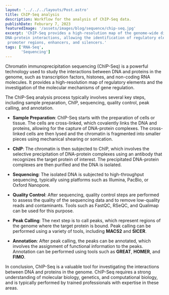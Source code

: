 ```yaml
---
layout: '../../../layouts/Post.astro'
title: ChIP-Seq analysis
description: Workflow for the analysis of ChIP-Seq data.
publishDate: Feburary 7, 2023
featuredImage: '/assets/images/blog/sequence/chip-seq.jpg'
excerpt: 'ChIP-Seq provides a high-resolution map of the genome-wide distribution of 
DNA-protein interactions, allowing the identification of regulatory elements, including
 promoter regions, enhancers, and silencers.'
tags: ['RNA-Seq', 
       'Sequencing']
---
```


Chromatin immunoprecipitation sequencing (ChIP-Seq) is a powerful technology used to study the 
interactions between DNA and proteins in the genome, such as transcription factors, histones, 
and non-coding RNA molecules. It provides a high-resolution map of regulatory elements and 
the investigation of the molecular mechanisms of gene regulation.

The ChIP-Seq analysis process typically involves several key steps, including sample preparation, 
ChIP, sequencing, quality control, peak calling, and annotation.

- **Sample Preparation**: ChIP-Seq starts with the preparation of cells or tissue. The cells are cross-linked, 
which covalently links the DNA and proteins, allowing for the capture of DNA-protein complexes. 
The cross-linked cells are then lysed and the chromatin is fragmented into smaller pieces using 
mechanical shearing or sonication.

- **ChIP**: The chromatin is then subjected to ChIP, which involves the selective precipitation of 
DNA-protein complexes using an antibody that recognizes the target protein of interest. 
The precipitated DNA-protein complexes are then purified and the DNA is isolated.

- **Sequencing**: The isolated DNA is subjected to high-throughput sequencing, typically using platforms
 such as Illumina, PacBio, or Oxford Nanopore.

- **Quality Control**: After sequencing, quality control steps are performed to assess the quality of the 
sequencing data and to remove low-quality reads and contaminants. 
Tools such as FastQC, RSeQC, and Qualimap can be used for this purpose.

- **Peak Calling**: The next step is to call peaks, which represent regions of the genome where the 
target protein is bound. Peak calling can be performed using a variety of tools, including **MACS2** and
**SICER**.

- **Annotation**: After peak calling, the peaks can be annotated, which involves the assignment of 
functional information to the peaks. Annotation can be performed using tools such as 
**GREAT**, **HOMER**, and **FIMO**.

In conclusion, ChIP-Seq is a valuable tool for investigating the interactions between DNA and 
proteins in the genome. ChIP-Seq requires a strong understanding of molecular biology, 
genetics, and computational biology, and is typically performed by trained professionals 
with expertise in these areas.